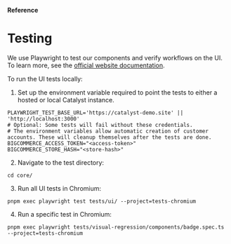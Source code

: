 **Reference**

# Testing

We use Playwright to test our components and verify workflows on the UI. To learn more, see the [official website documentation](https://playwright.dev/docs/intro).

To run the UI tests locally:

1. Set up the environment variable required to point the tests to either a hosted or local Catalyst instance.

```shell copy
PLAYWRIGHT_TEST_BASE_URL='https://catalyst-demo.site' || 'http://localhost:3000'
# Optional: Some tests will fail without these credentials.
# The environment variables allow automatic creation of customer accounts. These will cleanup themselves after the tests are done.
BIGCOMMERCE_ACCESS_TOKEN="<access-token>"
BIGCOMMERCE_STORE_HASH="<store-hash>"
```

2. Navigate to the test directory:

```shell copy
cd core/
```

3. Run all UI tests in Chromium:

```shell copy
pnpm exec playwright test tests/ui/ --project=tests-chromium
```

4. Run a specific test in Chromium:

```shell copy
pnpm exec playwright tests/visual-regression/components/badge.spec.ts --project=tests-chromium
```
